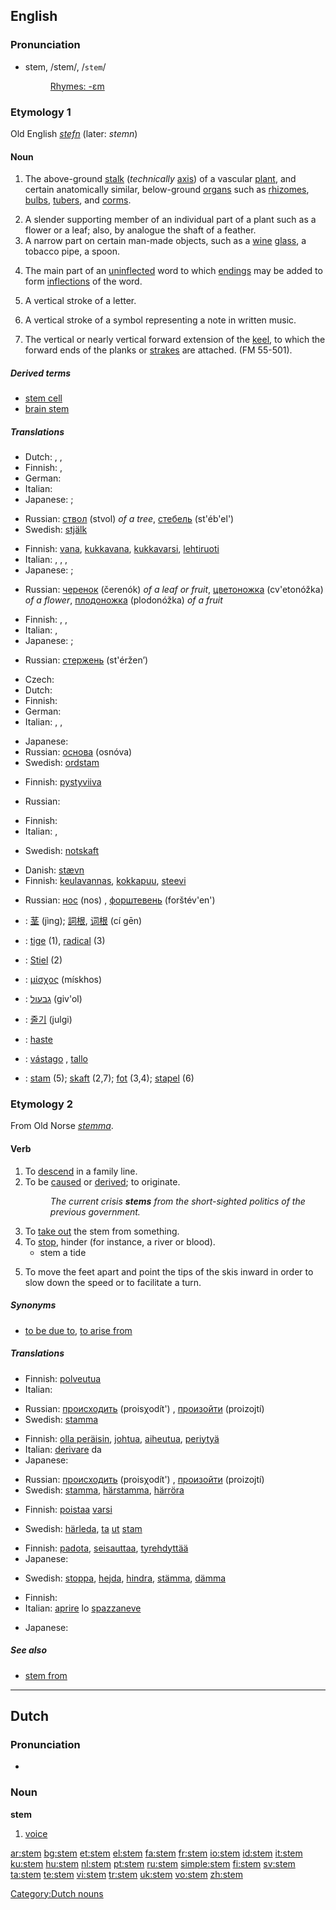 {{see|STEM}}
==English==

===Pronunciation===
* stem, /stem/, /<tt>stem</tt>/
*: [[Rhymes:English:-ɛm|Rhymes: -ɛm]]

===Etymology 1===
Old English ''[[stefn]]'' (later: ''stemn'')

====Noun====
{{en-noun}}

# {{botany}} The above-ground [[stalk]] (''technically'' [[axis]]) of a vascular [[plant]], and certain anatomically similar, below-ground [[organ]]s such as [[rhizome]]s, [[bulb]]s, [[tuber]]s, and [[corm]]s.
# A slender supporting member of an individual part of a plant such as a flower or a leaf; also, by analogue the shaft of a feather.
# A narrow part on certain man-made objects, such as a [[wine]] [[glass]], a tobacco pipe, a spoon.
# {{linguistic morphology}} The main part of an [[uninflected]] word to which [[ending]]s may be added to form [[inflection]]s of the word.
# {{typography}} A vertical stroke of a letter.
# {{music}} A vertical stroke of a symbol representing a note in written music.
# {{nautical}} The vertical or nearly vertical forward extension of the [[keel]], to which the forward ends of the planks or [[strake]]s are attached. (FM 55-501).

=====Derived terms=====
* [[stem cell]]
* [[brain stem]]

=====Translations=====
{{trans-top|botany: above-ground stalk of a vascular plant}}
* Dutch: {{t+|nl|stam|m}}, {{t-|nl|stengel|m}}, {{t-|nl|steel|m}}
* Finnish: {{t+|fi|varsi}}, {{t-|fi|runko}}
* German: {{t+|de|Stamm|m}}
* Italian: {{t+|it|ceppo|m}}
* Japanese: {{qualifier|flower|glass}} {{t+|ja|茎|tr=kuki|sc=Jpan}}; {{qualifier|trunk}} {{t+|ja|幹|tr=miki|sc=Jpan}}
{{trans-mid}}
* Russian: [[ствол]] (stvol) {{m}} ''of a tree'', [[стебель]] (st'éb'el') {{m}}
* Swedish: [[stjälk]] {{c}}
{{trans-bottom}}

{{trans-top|slender supporting member for an individual part of a plant}}
* Finnish: [[vana]], [[kukkavana]], [[kukkavarsi]], [[lehtiruoti]]
* Italian: {{t+|it|gambo|m}}, {{t-|it|picciolo|m}}, {{t-|it|peduncolo|m}}, {{t+|it|stelo|m}}
* Japanese: {{qualifier|flower}} {{t+|ja|茎|tr=kuki|sc=Jpan}}; {{qualifier|leaf|feather}} {{t+|ja|軸|tr=jiku|sc=Jpan}}
{{trans-mid}}
* Russian: [[черенок]] (čerenók) {{m}} ''of a leaf or fruit'', [[цветоножка]] (cv'etonóžka) {{f}} ''of a flower'', [[плодоножка]] (plodonóžka) {{f}} ''of a fruit''
{{trans-bottom}}

{{trans-top|narrow supporting structure on certain man-made objects}}
* Finnish: {{t+|fi|jalka}}, {{t+|fi|varsi}}, {{t+|fi|kanta}}
* Italian: {{t+|it|gambo|m}}, {{t+|it|stelo|m}}
* Japanese: {{qualifier|wine glass|tobacco pipe}} {{t+|ja|軸|tr=jiku|sc=Jpan}}; {{qualifier|spoon}} {{t+|ja|柄|tr=e|sc=Jpan}}
{{trans-mid}}
* Russian: [[стержень]] (st'éržen’) {{m}}
{{trans-bottom}}

{{trans-top|linguistics: main part of a word}}
* Czech: {{t+|cs|kmen|m}}
* Dutch: {{t+|nl|stam|m}}
* Finnish: {{t-|fi|vartalo}}
* German: {{t+|de|Wortstamm|m}}
* Italian: {{t+|it|radice|f}}, {{t+|it|radicale|m}}, {{t-|it|tema|m}}
{{trans-mid}}
* Japanese: {{t|ja|語幹|tr=gokan|sc=Jpan}}
* Russian: [[основа]] (osnóva) {{f}}
* Swedish: [[ordstam]] {{c}}
{{trans-bottom}}

{{trans-top|typography: vertical stroke of a letter}}
* Finnish: [[pystyviiva]]
{{trans-mid}}
* Russian: {{t+|ru|ножка|f|tr=nóžka|sc=Cyrl}}
{{trans-bottom}}

{{trans-top|music: vertical stroke of a symbol representing a note in written music}}
* Finnish: {{t+|fi|varsi}}
* Italian: {{t+|it|asta|f}}, {{t+|it|gamba|f}}
{{trans-mid}}
* Swedish: [[notskaft]] {{n}}
{{trans-bottom}}

{{trans-top|nautical: forward vertical extension of the keel}}
* Danish: [[stævn]]
* Finnish: [[keulavannas]], [[kokkapuu]], [[steevi]]
{{trans-mid}}
* Russian: [[нос]] (nos) {{m}}, [[форштевень]] (forštév'en') {{m}}
{{trans-bottom}}

{{checktrans-top}}
* {{ttbc|Chinese}}: [[茎]] (jìng); [[詞根]], [[词根]] (cí gēn)
* {{ttbc|French}}: [[tige]] {{f}} (1), [[radical]] (3)
* {{ttbc|German}}: [[Stiel]] {{m}} (2)
* {{ttbc|Greek}}: [[μίσχος]] (mískhos) {{m}}
* {{ttbc|Hebrew}}: [[גבעול]] (giv'ol) {{m}}
* {{ttbc|Korean}}: [[줄기]] (julgi)
* {{ttbc|Portuguese}}: [[haste]] {{m}}
* {{ttbc|Spanish}}: [[vástago]] {{m}}, [[tallo]] {{m}}
* {{ttbc|Swedish}}: [[stam]] {{c}} (5); [[skaft]] {{n}} (2,7); [[fot]] {{c}} (3,4); [[stapel]] {{c}} (6)
{{trans-bottom}}

===Etymology 2===
From Old Norse ''[[stemma]]''.

====Verb====
{{en-verb|stem|m|ing}}

# To [[descend]] in a family line.
# To be [[cause|caused]] or [[derive|derived]]; to originate.
#: ''The current crisis '''stems''' from the short-sighted politics of the previous government.''
# To [[take out]] the stem from something.
# To [[stop]], hinder (for instance, a river or blood).
#* stem a tide
# {{skiing}} To move the feet apart and point the tips of the skis inward in order to slow down the speed or to facilitate a turn.

=====Synonyms=====
* {{sense|to originate|stem from}} [[to be due to]], [[to arise from]]

=====Translations=====
{{trans-top|to descend}}
* Finnish: [[polveutua]]
* Italian: {{t+|it|discendere}}
{{trans-mid}}
* Russian: [[происходить]] (proisχodít') {{impf}}, [[произойти]] (proizojtí) {{pf}}
* Swedish: [[stamma]]
{{trans-bottom}}

{{trans-top|to be caused}}
* Finnish: [[olla peräisin]], [[johtua]], [[aiheutua]], [[periytyä]]
* Italian: [[derivare]] da
* Japanese: {{t|ja|発端とする|tr=hottan to suru|sc=Jpan}}
{{trans-mid}}
* Russian: [[происходить]] (proisχodít') {{impf}}, [[произойти]] (proizojtí) {{pf}}
* Swedish: [[stamma]], [[härstamma]], [[härröra]]
{{trans-bottom}}

{{trans-top|to take out the stem from something}}
* Finnish: [[poistaa]] [[varsi]]
{{trans-mid}}
* Swedish: [[härleda]], [[ta]] [[ut]] [[stam]]
{{trans-bottom}}

{{trans-top|to stop, hinder}}
* Finnish: [[padota]], [[seisauttaa]], [[tyrehdyttää]]
* Japanese: {{t|ja|堰止める|tr=sekitomeru|sc=Jpan}}
{{trans-mid}}
* Swedish: [[stoppa]], [[hejda]], [[hindra]], [[stämma]], [[dämma]]
{{trans-bottom}}

{{trans-top|skiing: to point the skis inward}}
* Finnish: {{t+|fi|aurata}}
* Italian: [[aprire]] lo [[spazzaneve]]
{{trans-mid}}
* Japanese: {{t|ja|シュテム|tr=shutemu|sc=Jpan}}
{{trans-bottom}}

=====See also=====
* [[stem from]]

----

==Dutch==

===Pronunciation===
*{{audio|Nl-stem.ogg|audio}}

===Noun===
'''stem'''

# [[voice]]

[[Category:Dutch nouns]]

[[ar:stem]]
[[bg:stem]]
[[et:stem]]
[[el:stem]]
[[fa:stem]]
[[fr:stem]]
[[io:stem]]
[[id:stem]]
[[it:stem]]
[[ku:stem]]
[[hu:stem]]
[[nl:stem]]
[[pt:stem]]
[[ru:stem]]
[[simple:stem]]
[[fi:stem]]
[[sv:stem]]
[[ta:stem]]
[[te:stem]]
[[vi:stem]]
[[tr:stem]]
[[uk:stem]]
[[vo:stem]]
[[zh:stem]]